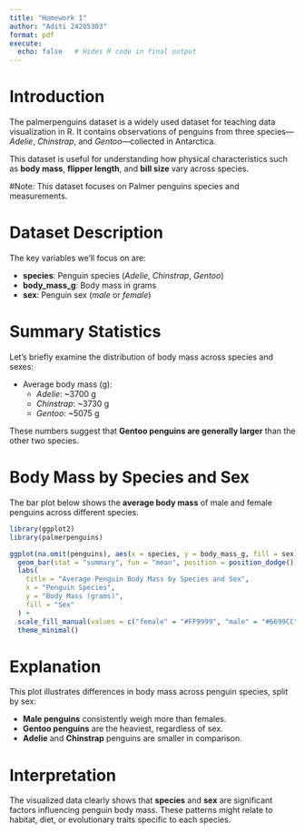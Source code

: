 ```yaml
---
title: "Homework 1"
author: "Aditi 24205303"
format: pdf
execute:
  echo: false   # Hides R code in final output
---
```


# Introduction

The palmerpenguins dataset is a widely used dataset for teaching data visualization in R. It contains observations of penguins from three species—*Adelie*, *Chinstrap*, and *Gentoo*—collected in Antarctica.

This dataset is useful for understanding how physical characteristics such as **body mass**, **flipper length**, and **bill size** vary across species.


#Note: This dataset focuses on Palmer penguins species and measurements.

# Dataset Description

The key variables we’ll focus on are:

- **species**: Penguin species (*Adelie*, *Chinstrap*, *Gentoo*)
- **body_mass_g**: Body mass in grams
- **sex**: Penguin sex (*male* or *female*)

# Summary Statistics

Let’s briefly examine the distribution of body mass across species and sexes:

- Average body mass (g):  
  - *Adelie*: ~3700 g  
  - *Chinstrap*: ~3730 g  
  - *Gentoo*: ~5075 g

These numbers suggest that **Gentoo penguins are generally larger** than the other two species.

# Body Mass by Species and Sex

The bar plot below shows the **average body mass** of male and female penguins across different species.

```r
library(ggplot2)
library(palmerpenguins)

ggplot(na.omit(penguins), aes(x = species, y = body_mass_g, fill = sex)) +
  geom_bar(stat = "summary", fun = "mean", position = position_dodge()) +
  labs(
    title = "Average Penguin Body Mass by Species and Sex",
    x = "Penguin Species",
    y = "Body Mass (grams)",
    fill = "Sex"
  ) +
  scale_fill_manual(values = c("female" = "#FF9999", "male" = "#6699CC")) +
  theme_minimal()
```

# Explanation

This plot illustrates differences in body mass across penguin species, split by sex:

- **Male penguins** consistently weigh more than females.
- **Gentoo penguins** are the heaviest, regardless of sex.
- **Adelie** and **Chinstrap** penguins are smaller in comparison.

# Interpretation

The visualized data clearly shows that **species** and **sex** are significant factors influencing penguin body mass. These patterns might relate to habitat, diet, or evolutionary traits specific to each species.
